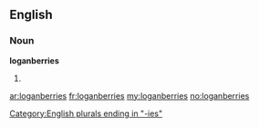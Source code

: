 ==English==

===Noun===
'''loganberries'''

# {{plural of|[[loganberry]]}}

[[Category:English plurals ending in "-ies"]]

[[ar:loganberries]]
[[fr:loganberries]]
[[my:loganberries]]
[[no:loganberries]]